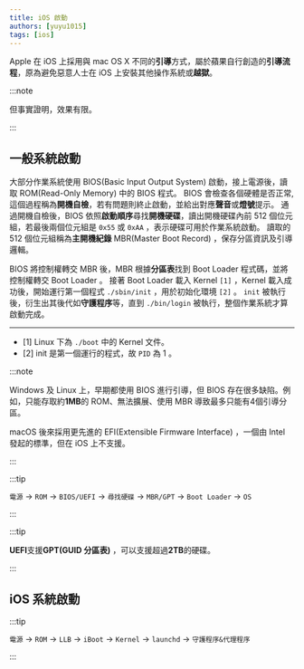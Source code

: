 ```yaml
---
title: iOS 啟動
authors: [yuyu1015]
tags: [ios]
---
```


Apple 在 iOS 上採用與 mac OS X 不同的**引導**方式，屬於蘋果自行創造的**引導流程**，原為避免惡意人士在 iOS 上安裝其他操作系統或**越獄**。

:::note

但事實證明，效果有限。

:::

## 一般系統啟動

大部分作業系統使用 BIOS(Basic Input Output System) 啟動，接上電源後，讀取 ROM(Read-Only Memory) 中的 BIOS 程式。
BIOS 會檢查各個硬體是否正常,這個過程稱為**開機自檢**，若有問題則終止啟動，並給出對應**聲音**或**燈號**提示。
通過開機自檢後，BIOS 依照**啟動順序**尋找**開機硬碟**，讀出開機硬碟內前 512 個位元組，若最後兩個位元組是 `0x55` 或 `0xAA` ，表示硬碟可用於作業系統啟動。
讀取的 512 個位元組稱為**主開機紀錄** MBR(Master Boot Record) ，保存分區資訊及引導邏輯。

BIOS 將控制權轉交 MBR 後，MBR 根據**分區表**找到 Boot Loader 程式碼，並將控制權轉交 Boot Loader 。
接著 Boot Loader 載入 Kernel `[1]` ，Kernel 載入成功後，開始運行第一個程式 `./sbin/init` ，用於初始化環境 `[2]` 。
`init` 被執行後，衍生出其後代如**守護程序**等，直到 `./bin/login` 被執行，整個作業系統才算啟動完成。

---

- [1] Linux 下為 `./boot` 中的 Kernel 文件。
- [2] init 是第一個運行的程式，故 `PID` 為 1 。

:::note

Windows 及 Linux 上，早期都使用 BIOS 進行引導，但 BIOS 存在很多缺陷。例如，只能存取約**1MB**的 ROM、無法擴展、使用 MBR 導致最多只能有4個引導分區。

macOS 後來採用更先進的 EFI(Extensible Firmware Interface) ，一個由 Intel 發起的標準，但在 iOS 上不支援。

:::

:::tip

`電源` -> `ROM` -> `BIOS/UEFI` -> `尋找硬碟` -> `MBR/GPT` -> `Boot Loader` -> `OS`

:::

:::tip

**UEFI**支援**GPT(GUID 分區表)** ，可以支援超過**2TB**的硬碟。

:::


## iOS 系統啟動

:::tip

`電源` -> `ROM` -> `LLB` -> `iBoot` -> `Kernel` -> `launchd` -> `守護程序&代理程序`

:::